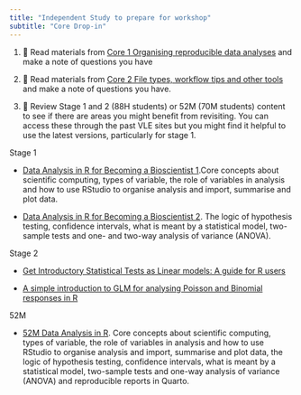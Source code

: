 ```yaml
---
title: "Independent Study to prepare for workshop"
subtitle: "Core Drop-in"
---
```


1.  📖 Read materials from [Core 1 Organising reproducible data analyses](../week-1/overview.qmd) and make a note of questions you have

2.  📖 Read materials from [Core 2 File types, workflow tips and other tools](../week-2/overview.qmd) and make a note of questions you have.

3.  📖 Review Stage 1 and 2 (88H students) or 52M (70M students) content to see if there are areas you might benefit from revisiting. You can access these through the past VLE sites but you might find it helpful to use the latest versions, particularly for stage 1.

Stage 1 

-  [Data Analysis in R for Becoming a Bioscientist 1](https://3mmarand.github.io/R4BABS/r4babs1/r4babs1.html).Core concepts about scientific computing, types of variable, the role of variables in analysis and how to use RStudio to organise analysis and import, summarise and plot data. 

-    [Data Analysis in R for Becoming a Bioscientist 2](https://3mmarand.github.io/R4BABS/r4babs2/r4babs2.html). The logic of hypothesis testing, confidence intervals, what is meant by a statistical model, two-sample tests and one- and two-way analysis of variance (ANOVA).

Stage 2 

-   [Get Introductory Statistical Tests as Linear models: A guide for R users](https://3mmarand.github.io/gist-lm/) 

-   [A simple introduction to GLM for analysing Poisson and Binomial responses in R](https://3mmarand.github.io/singlm/)


52M

-   [52M Data Analysis in R](https://3mmarand.github.io/R4BABS/pgt52m/pgt52m.html). Core concepts about scientific computing, types of variable, the role of variables in analysis and how to use RStudio to organise analysis and import, summarise and plot data, the logic of hypothesis testing, confidence intervals, what is meant by a statistical model, two-sample tests and one-way analysis of variance (ANOVA) and reproducible reports in Quarto. 